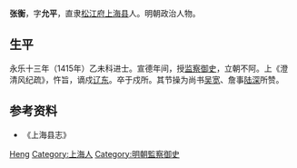 {{Otheruses|other=名为张衡的其他人物|张衡 (消歧义)}}
{{明清人物信息框
| 姓名 = 張衡
| 原名 =
| 圖片名稱= 張衡(永樂進士).jpg
| 圖片大小 = 280px
| 圖片說明 = 徐璋《[[松江邦彥圖|松江邦彥圖]]》之張衡像
| 最高職務 = 監察御史
| 國家 = 大明
| 爵位 =
| 籍貫 = [[南京|南京]][[松江府|松江府]][[上海縣|上海縣]]
| 族裔 = 漢族
| 旗籍 = 
| 字號 = 字允平
| 室名 = 
| 諡號 = 
| 出生日期 = 生年不詳
| 出生地點 = 
| 逝世日期 = 卒年不詳
| 逝世地點 = 
| 墓葬 =
| 配偶 =
| 親屬 = 
| 出身 = 
*永樂十三年乙未科同進士出身
| 經歷 = 
| 著作 =
}}

'''张衡'''，字'''允平'''，直隶[[松江府|松江府]][[上海县|上海县]]人。明朝政治人物。

==生平==
永乐十三年（1415年）乙未科进士。宣德年间，授[[监察御史|监察御史]]，立朝不阿。上《澄清风纪疏》，忤旨，谪戍[[辽东|辽东]]。卒于戍所。其节操为尚书[[吴宽|吴宽]]、詹事[[陆深|陆深]]所赞。

==参考资料==
*《上海县志》

{{永樂十三年乙未科殿試金榜}}

{{Authority control}}

{{DEFAULTSORT:Zhang张}}
[[Category:张姓|Heng]]
[[Category:上海人|Category:上海人]]
[[Category:明朝監察御史|Category:明朝監察御史]]